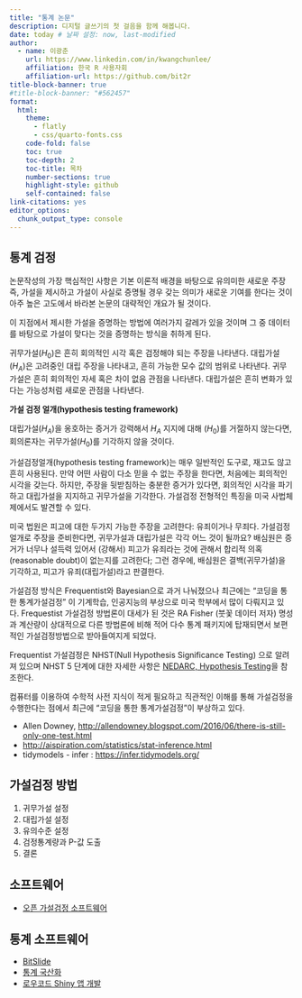 ```yaml
---
title: "통계 논문"
description: 디지털 글쓰기의 첫 걸음을 함께 해봅니다.
date: today # 날짜 설정: now, last-modified
author:
  - name: 이광춘
    url: https://www.linkedin.com/in/kwangchunlee/
    affiliation: 한국 R 사용자회
    affiliation-url: https://github.com/bit2r
title-block-banner: true
#title-block-banner: "#562457"
format:
  html:
    theme: 
      - flatly
      - css/quarto-fonts.css
    code-fold: false
    toc: true
    toc-depth: 2
    toc-title: 목차
    number-sections: true
    highlight-style: github    
    self-contained: false
link-citations: yes
editor_options: 
  chunk_output_type: console
---
```



## 통계 검정

논문작성의 가장 핵심적인 사항은 기본 이론적 배경을 바탕으로 유의미한 새로운 주장 즉, 가설을 제시하고 가설이 사실로 증명될 경우 갖는 의미가 새로운 기여를 한다는 것이 아주 높은 고도에서 바라본 논문의 대략적인 개요가 될 것이다.

이 지점에서 제시한 가설을 증명하는 방법에 여러가지 갈레가 있을 것이며 그 중 데이터를 바탕으로 가설이 맞다는 것을 증명하는 방식을 취하게 된다. 

귀무가설($H_0$)은 흔히 회의적인 시각 혹은 검정해야 되는 주장을 나타낸다. 대립가설 ($H_A$)은 고려중인 대립 주장을 나타내고, 흔히 가능한 모수 값의 범위로 나타낸다. 귀무가설은 흔히 회의적인 자세 혹은 차이 없음 관점을 나타낸다. 대립가설은 흔히 변화가 있다는 가능성처럼 새로운 관점을 나타낸다.

:::{.callout-note}

**가설 검정 얼개(hypothesis testing framework)**

대립가설($H_A$)을 옹호하는 증거가 강력해서 $H_A$ 지지에 대해 ($H_0$)를 거절하지 않는다면, 회의론자는 귀무가설($H_0$)를 기각하지 않을 것이다.

가설검정얼개(hypothesis testing framework)는 매우 일반적인 도구로, 
재고도 않고 흔히 사용된다. 만약 어떤 사람이 다소 믿을 수 없는 주장을 한다면, 처음에는 회의적인 시각을 갖는다. 하지만, 주장을 뒷받침하는 충분한 증거가 있다면, 회의적인 시각을 파기하고 대립가설을 지지하고 귀무가설을 기각한다. 가설검정 전형적인 특징을 미국 사법체제에서도 발견할 수 있다.

미국 법원은 피고에 대한 두가지 가능한 주장을 고려한다: 유죄이거나 무죄다. 가설검정얼개로 주장을 준비한다면, 귀무가설과 대립가설은 각각 어느 것이 될까요? 
[배심원은 증거가 너무나 설득력 있어서 (강해서) 피고가 유죄라는 것에 관해서 합리적 의혹(reasonable doubt)이 없는지를 고려한다; 그런 경우에, 배심원은 결백(귀무가설)을 기각하고, 피고가 유죄(대립가설)라고 판결한다.]{.aside}

:::


가설검정 방식은 Frequentist와 Bayesian으로 과거 나눠졌으나 최근에는 "코딩을 통한 통계가설검정" 이 기계학습, 인공지능의 부상으로 미국 학부에서 많이 다뤄지고 있다. Frequestist 가설검정 방법론이 대세가 된 것은 RA Fisher (붓꽃 데이터 저자) 명성과 계산량이 상대적으로 다른 방법론에 비해 적어 다수 통계 패키지에 탑재되면서 보편적인 가설검정방법으로 받아들여지게 되었다. 

[Frequentist 가설검정은 NHST(Null Hypothesis Significance Testing) 으로 알려져 있으며 NHST 5 단계에 대한 자세한 사항은 [NEDARC, Hypothesis Testing](https://www.nedarc.org/statisticalhelp/advancedstatisticaltopics/hypothesisTesting.html)을 참조한다. ]{.aside}


컴퓨터를 이용하여 수학적 사전 지식이 적게 필요하고 직관적인 이해를 통해 가설검정을 수행한다는 점에서 최근에 "코딩을 통한 통계가설검정"이 부상하고 있다.

- Allen Downey, [http://allendowney.blogspot.com/2016/06/there-is-still-only-one-test.html](http://allendowney.blogspot.com/2016/06/there-is-still-only-one-test.html)
- [http://aispiration.com/statistics/stat-inference.html](http://aispiration.com/statistics/stat-inference.html)
- tidymodels - infer : [https://infer.tidymodels.org/](https://infer.tidymodels.org/)
    
## 가설검정 방법

1. 귀무가설 설정
1. 대립가설 설정
1. 유의수준 설정
1. 검정통계량과 P-값 도출
1. 결론

## 소프트웨어

- [오픈 가설검정 소프트웨어](https://r2bit.shinyapps.io/infer_shiny/)

## 통계 소프트웨어

- [BitSlide](https://r2bit.com/bitSlide/)
- [통계 국산화](http://aispiration.com/data-science/ds-korean-stat-pkg.html)
- [로우코드 Shiny 앱 개발](https://r2bit.com/bitSlide/slideshow/202211-meetup/#/title-slide)



